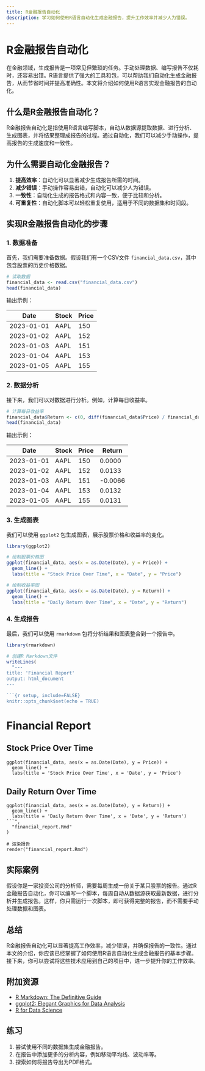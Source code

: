 ```yaml
---
title: R金融报告自动化
description: 学习如何使用R语言自动化生成金融报告，提升工作效率并减少人为错误。
---
```


# R金融报告自动化

在金融领域，生成报告是一项常见但繁琐的任务。手动处理数据、编写报告不仅耗时，还容易出错。R语言提供了强大的工具和包，可以帮助我们自动化生成金融报告，从而节省时间并提高准确性。本文将介绍如何使用R语言实现金融报告的自动化。

## 什么是R金融报告自动化？

R金融报告自动化是指使用R语言编写脚本，自动从数据源提取数据、进行分析、生成图表，并将结果整理成报告的过程。通过自动化，我们可以减少手动操作，提高报告的生成速度和一致性。

## 为什么需要自动化金融报告？

1. **提高效率**：自动化可以显著减少生成报告所需的时间。
2. **减少错误**：手动操作容易出错，自动化可以减少人为错误。
3. **一致性**：自动化生成的报告格式和内容一致，便于比较和分析。
4. **可重复性**：自动化脚本可以轻松重复使用，适用于不同的数据集和时间段。

## 实现R金融报告自动化的步骤

### 1. 数据准备

首先，我们需要准备数据。假设我们有一个CSV文件 `financial_data.csv`，其中包含股票的历史价格数据。

```r
# 读取数据
financial_data <- read.csv("financial_data.csv")
head(financial_data)
```

输出示例：

| Date       | Stock | Price |
|------------|-------|-------|
| 2023-01-01 | AAPL  | 150   |
| 2023-01-02 | AAPL  | 152   |
| 2023-01-03 | AAPL  | 151   |
| 2023-01-04 | AAPL  | 153   |
| 2023-01-05 | AAPL  | 155   |

### 2. 数据分析

接下来，我们可以对数据进行分析。例如，计算每日收益率。

```r
# 计算每日收益率
financial_data$Return <- c(0, diff(financial_data$Price) / financial_data$Price[-nrow(financial_data)])
head(financial_data)
```

输出示例：

| Date       | Stock | Price | Return  |
|------------|-------|-------|---------|
| 2023-01-01 | AAPL  | 150   | 0.0000  |
| 2023-01-02 | AAPL  | 152   | 0.0133  |
| 2023-01-03 | AAPL  | 151   | -0.0066 |
| 2023-01-04 | AAPL  | 153   | 0.0132  |
| 2023-01-05 | AAPL  | 155   | 0.0131  |

### 3. 生成图表

我们可以使用 `ggplot2` 包生成图表，展示股票价格和收益率的变化。

```r
library(ggplot2)

# 绘制股票价格图
ggplot(financial_data, aes(x = as.Date(Date), y = Price)) +
  geom_line() +
  labs(title = "Stock Price Over Time", x = "Date", y = "Price")

# 绘制收益率图
ggplot(financial_data, aes(x = as.Date(Date), y = Return)) +
  geom_line() +
  labs(title = "Daily Return Over Time", x = "Date", y = "Return")
```

### 4. 生成报告

最后，我们可以使用 `rmarkdown` 包将分析结果和图表整合到一个报告中。

```r
library(rmarkdown)

# 创建R Markdown文件
writeLines(
  "---
title: 'Financial Report'
output: html_document
---

```{r setup, include=FALSE}
knitr::opts_chunk$set(echo = TRUE)
```

# Financial Report

## Stock Price Over Time

```{r, echo=FALSE}
ggplot(financial_data, aes(x = as.Date(Date), y = Price)) +
  geom_line() +
  labs(title = 'Stock Price Over Time', x = 'Date', y = 'Price')
```

## Daily Return Over Time

```{r, echo=FALSE}
ggplot(financial_data, aes(x = as.Date(Date), y = Return)) +
  geom_line() +
  labs(title = 'Daily Return Over Time', x = 'Date', y = 'Return')
```",
  "financial_report.Rmd"
)

# 渲染报告
render("financial_report.Rmd")
```

## 实际案例

假设你是一家投资公司的分析师，需要每周生成一份关于某只股票的报告。通过R金融报告自动化，你可以编写一个脚本，每周自动从数据源获取最新数据，进行分析并生成报告。这样，你只需运行一次脚本，即可获得完整的报告，而不需要手动处理数据和图表。

## 总结

R金融报告自动化可以显著提高工作效率，减少错误，并确保报告的一致性。通过本文的介绍，你应该已经掌握了如何使用R语言自动化生成金融报告的基本步骤。接下来，你可以尝试将这些技术应用到自己的项目中，进一步提升你的工作效率。

## 附加资源

- [R Markdown: The Definitive Guide](https://bookdown.org/yihui/rmarkdown/)
- [ggplot2: Elegant Graphics for Data Analysis](https://ggplot2-book.org/)
- [R for Data Science](https://r4ds.had.co.nz/)

## 练习

1. 尝试使用不同的数据集生成金融报告。
2. 在报告中添加更多的分析内容，例如移动平均线、波动率等。
3. 探索如何将报告导出为PDF格式。
